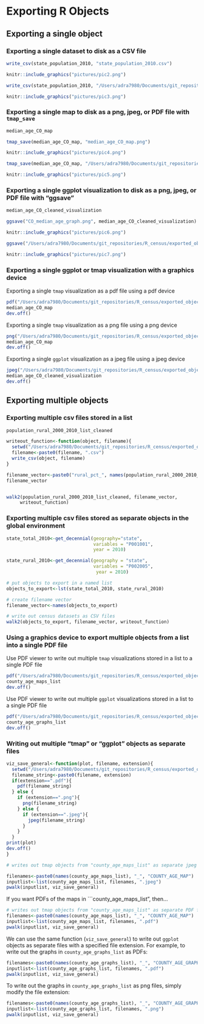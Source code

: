 # Exporting R Objects

## Exporting a single object

### Exporting a single dataset to disk as a CSV file

```r
write_csv(state_population_2010, "state_population_2010.csv")
```

```r
knitr::include_graphics("pictures/pic2.png")
```

```r
write_csv(state_population_2010, "/Users/adra7980/Documents/git_repositories/R_census/exported_objects/exported_datasets/state_population_2010.csv")
```

```r
knitr::include_graphics("pictures/pic3.png")
```

### Exporting a single map to disk as a png, jpeg, or PDF file with ```tmap_save```

```r
median_age_CO_map
```

```r
tmap_save(median_age_CO_map, "median_age_CO_map.png")
```

```r
knitr::include_graphics("pictures/pic4.png")
```

```r
tmap_save(median_age_CO_map, "/Users/adra7980/Documents/git_repositories/R_census/exported_objects/visualizations/median_age_CO_map.pdf")
```

```r
knitr::include_graphics("pictures/pic5.png")
```

### Exporting a single ggplot visualization to disk as a png, jpeg, or PDF file with "ggsave"

```r
median_age_CO_cleaned_visualization
```

```r
ggsave("CO_median_age_graph.png", median_age_CO_cleaned_visualization)
```

```r
knitr::include_graphics("pictures/pic6.png")
```

```r
ggsave("/Users/adra7980/Documents/git_repositories/R_census/exported_objects/visualizations/CO_median_age_graph.jpeg", median_age_CO_cleaned_visualization)
```

```r
knitr::include_graphics("pictures/pic7.png")
```

### Exporting a single ggplot or tmap visualization with a graphics device

Exporting a single ```tmap``` visualization as a pdf file using a pdf device

```r
pdf("/Users/adra7980/Documents/git_repositories/R_census/exported_objects/visualizations/CO_median_age_map.pdf")
median_age_CO_map
dev.off()
```

Exporting a single ```tmap``` visualization as a png file using a png device

```r
png("/Users/adra7980/Documents/git_repositories/R_census/exported_objects/visualizations/CO_median_age_map.png")
median_age_CO_map
dev.off()
```

Exporting a single ```ggplot``` visualization as a jpeg file using a jpeg device

```r
jpeg("/Users/adra7980/Documents/git_repositories/R_census/exported_objects/visualizations/CO_median_age_graph.jpeg")
median_age_CO_cleaned_visualization
dev.off()
```

## Exporting multiple objects

### Exporting multiple csv files stored in a list

```r
population_rural_2000_2010_list_cleaned
```

```r
writeout_function<-function(object, filename){
  setwd("/Users/adra7980/Documents/git_repositories/R_census/exported_objects/exported_datasets")
  filename<-paste0(filename, ".csv")
  write_csv(object, filename)
}

filename_vector<-paste0("rural_pct_", names(population_rural_2000_2010_list_cleaned))
filename_vector


walk2(population_rural_2000_2010_list_cleaned, filename_vector, 
     writeout_function)
```

### Exporting multiple csv files stored as separate objects in the global environment

```r
state_total_2010<-get_decennial(geography="state", 
                                variables = "P001001",
                                year = 2010)

state_rural_2010<-get_decennial(geography = "state", 
                                variables = "P002005",
                                 year = 2010)

```


```r
# put objects to export in a named list
objects_to_export<-lst(state_total_2010, state_rural_2010)

# create filename vector
filename_vector<-names(objects_to_export)

# write out census datasets as CSV files
walk2(objects_to_export, filename_vector, writeout_function)
```

### Using a graphics device to export multiple objects from a list into a single PDF file

Use PDF viewer to write out multiple ```tmap``` visualizations stored in a list to a single PDF file

```r
pdf("/Users/adra7980/Documents/git_repositories/R_census/exported_objects/visualizations/age_maps.pdf")
county_age_maps_list
dev.off()
```

Use PDF viewer to write out multiple ```ggplot``` visualizations stored in a list to a single PDF file

```r
pdf("/Users/adra7980/Documents/git_repositories/R_census/exported_objects/visualizations/age_graphs.pdf")
county_age_graphs_list
dev.off()
```

### Writing out multiple "tmap" or "ggplot" objects as separate files

```r
viz_save_general<-function(plot, filename, extension){
  setwd("/Users/adra7980/Documents/git_repositories/R_census/exported_objects/visualizations")
  filename_string<-paste0(filename, extension)
  if(extension==".pdf"){
    pdf(filename_string)
  } else {
    if (extension==".png"){
      png(filename_string)
    } else {
      if (extension==".jpeg"){
        jpeg(filename_string)
      }
    }
  }
print(plot)
dev.off()
}

```

```r
# writes out tmap objects from "county_age_maps_list" as separate jpeg files

filenames<-paste0(names(county_age_maps_list), "_", "COUNTY_AGE_MAP")
inputlist<-list(county_age_maps_list, filenames, ".jpeg")
pwalk(inputlist, viz_save_general)
```

If you want PDFs of the maps in ```county_age_maps_list", then...

```r
# writes out tmap objects from "county_age_maps_list" as separate PDF files
filenames<-paste0(names(county_age_maps_list), "_", "COUNTY_AGE_MAP")
inputlist<-list(county_age_maps_list, filenames, ".pdf")
pwalk(inputlist, viz_save_general)
```

We can use the same function (```viz_save_general```) to write out ```ggplot``` objects as separate files with a specified file extension. For example, to write out the graphs in ```county_age_graphs_list``` as PDFs:

```r
filenames<-paste0(names(county_age_graphs_list), "_", "COUNTY_AGE_GRAPH")
inputlist<-list(county_age_graphs_list, filenames, ".pdf")
pwalk(inputlist, viz_save_general)
```

To write out the graphs in ```county_age_graphs_list``` as png files, simply modify the file extension:

```r
filenames<-paste0(names(county_age_graphs_list), "_", "COUNTY_AGE_GRAPH")
inputlist<-list(county_age_graphs_list, filenames, ".png")
pwalk(inputlist, viz_save_general)
```















